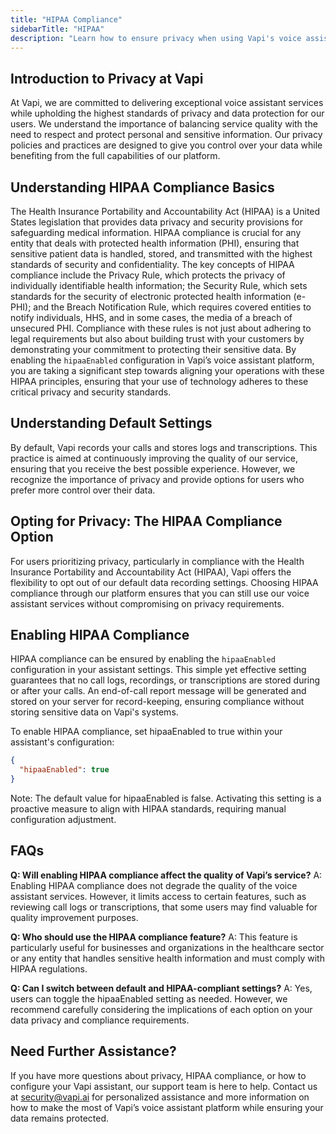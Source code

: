 ```yaml
---
title: "HIPAA Compliance"
sidebarTitle: "HIPAA"
description: "Learn how to ensure privacy when using Vapi's voice assistant platform."
---
```


## Introduction to Privacy at Vapi

At Vapi, we are committed to delivering exceptional voice assistant services while upholding the highest standards of privacy and data protection for our users. We understand the importance of balancing service quality with the need to respect and protect personal and sensitive information. Our privacy policies and practices are designed to give you control over your data while benefiting from the full capabilities of our platform.

## Understanding HIPAA Compliance Basics

The Health Insurance Portability and Accountability Act (HIPAA) is a United States legislation that provides data privacy and security provisions for safeguarding medical information. HIPAA compliance is crucial for any entity that deals with protected health information (PHI), ensuring that sensitive patient data is handled, stored, and transmitted with the highest standards of security and confidentiality. The key concepts of HIPAA compliance include the Privacy Rule, which protects the privacy of individually identifiable health information; the Security Rule, which sets standards for the security of electronic protected health information (e-PHI); and the Breach Notification Rule, which requires covered entities to notify individuals, HHS, and in some cases, the media of a breach of unsecured PHI. Compliance with these rules is not just about adhering to legal requirements but also about building trust with your customers by demonstrating your commitment to protecting their sensitive data. By enabling the `hipaaEnabled` configuration in Vapi’s voice assistant platform, you are taking a significant step towards aligning your operations with these HIPAA principles, ensuring that your use of technology adheres to these critical privacy and security standards.

## Understanding Default Settings

By default, Vapi records your calls and stores logs and transcriptions. This practice is aimed at continuously improving the quality of our service, ensuring that you receive the best possible experience. However, we recognize the importance of privacy and provide options for users who prefer more control over their data.

## Opting for Privacy: The HIPAA Compliance Option

For users prioritizing privacy, particularly in compliance with the Health Insurance Portability and Accountability Act (HIPAA), Vapi offers the flexibility to opt out of our default data recording settings. Choosing HIPAA compliance through our platform ensures that you can still use our voice assistant services without compromising on privacy requirements.

## Enabling HIPAA Compliance

HIPAA compliance can be ensured by enabling the `hipaaEnabled` configuration in your assistant settings. This simple yet effective setting guarantees that no call logs, recordings, or transcriptions are stored during or after your calls. An end-of-call report message will be generated and stored on your server for record-keeping, ensuring compliance without storing sensitive data on Vapi's systems.

To enable HIPAA compliance, set hipaaEnabled to true within your assistant's configuration:

```JSON
{
  "hipaaEnabled": true
}
```

Note: The default value for hipaaEnabled is false. Activating this setting is a proactive measure to align with HIPAA standards, requiring manual configuration adjustment.

## FAQs

**Q: Will enabling HIPAA compliance affect the quality of Vapi’s service?**
A: Enabling HIPAA compliance does not degrade the quality of the voice assistant services. However, it limits access to certain features, such as reviewing call logs or transcriptions, that some users may find valuable for quality improvement purposes.

**Q: Who should use the HIPAA compliance feature?**
A: This feature is particularly useful for businesses and organizations in the healthcare sector or any entity that handles sensitive health information and must comply with HIPAA regulations.

**Q: Can I switch between default and HIPAA-compliant settings?**
A: Yes, users can toggle the hipaaEnabled setting as needed. However, we recommend carefully considering the implications of each option on your data privacy and compliance requirements.

## Need Further Assistance?

If you have more questions about privacy, HIPAA compliance, or how to configure your Vapi assistant, our support team is here to help. Contact us at security@vapi.ai for personalized assistance and more information on how to make the most of Vapi’s voice assistant platform while ensuring your data remains protected.
